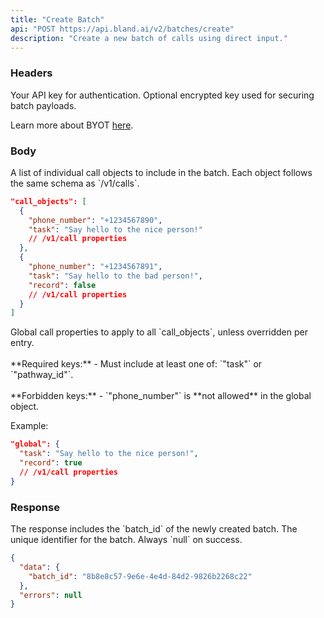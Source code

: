 ```yaml
---
title: "Create Batch"
api: "POST https://api.bland.ai/v2/batches/create"
description: "Create a new batch of calls using direct input."
---
```


### Headers

<ParamField header="authorization" type="string" required>
  Your API key for authentication.
</ParamField>

<ParamField header="encrypted_key" type="string">
  Optional encrypted key used for securing batch payloads.
  
  Learn more about BYOT [here](/tutorials/custom-twilio).
</ParamField>

### Body

<ParamField body="call_objects" type="array">
  A list of individual call objects to include in the batch. Each object follows the same schema as `/v1/calls`.

  ```json Example
  "call_objects": [
    {
      "phone_number": "+1234567890",
      "task": "Say hello to the nice person!"
      // /v1/call properties
    },
    {
      "phone_number": "+1234567891",
      "task": "Say hello to the bad person!",
      "record": false
      // /v1/call properties
    }
  ]
```
  
</ParamField>

<ParamField body="global" type="object" required>
  Global call properties to apply to all `call_objects`, unless overridden per entry.
  <br/><br/>**Required keys:**  
  - Must include at least one of: `"task"` or `"pathway_id"`.
  <br/><br/>**Forbidden keys:**  
  - `"phone_number"` is **not allowed** in the global object.

  Example:
  ```json Example
  "global": {
    "task": "Say hello to the nice person!",
    "record": true
    // /v1/call properties
  }
  ```
  
</ParamField>

### Response

<ResponseField name="data" type="object">
  The response includes the `batch_id` of the newly created batch.
</ResponseField>

<ResponseField name="data.batch_id" type="string">
  The unique identifier for the batch.
</ResponseField>

<ResponseField name="errors" type="null">
  Always `null` on success.
</ResponseField>

<ResponseExample>

```json Response
{
  "data": {
    "batch_id": "8b8e8c57-9e6e-4e4d-84d2-9826b2268c22"
  },
  "errors": null
}
```

</ResponseExample>
